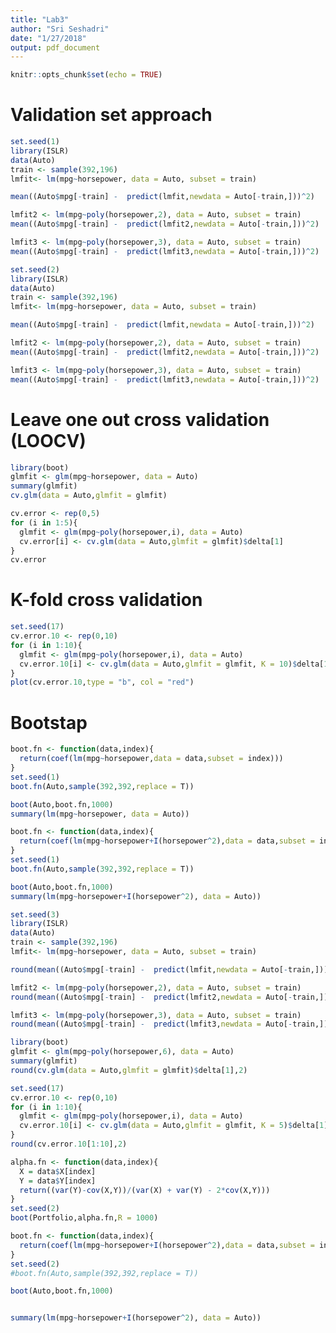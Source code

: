 ```yaml
---
title: "Lab3"
author: "Sri Seshadri"
date: "1/27/2018"
output: pdf_document
---
```


```r
knitr::opts_chunk$set(echo = TRUE)
```

# Validation set approach

```r
set.seed(1)
library(ISLR)
data(Auto)
train <- sample(392,196)
lmfit<- lm(mpg~horsepower, data = Auto, subset = train)

mean((Auto$mpg[-train] -  predict(lmfit,newdata = Auto[-train,]))^2)

lmfit2 <- lm(mpg~poly(horsepower,2), data = Auto, subset = train)
mean((Auto$mpg[-train] -  predict(lmfit2,newdata = Auto[-train,]))^2)

lmfit3 <- lm(mpg~poly(horsepower,3), data = Auto, subset = train)
mean((Auto$mpg[-train] -  predict(lmfit3,newdata = Auto[-train,]))^2)
```
```r
set.seed(2)
library(ISLR)
data(Auto)
train <- sample(392,196)
lmfit<- lm(mpg~horsepower, data = Auto, subset = train)

mean((Auto$mpg[-train] -  predict(lmfit,newdata = Auto[-train,]))^2)

lmfit2 <- lm(mpg~poly(horsepower,2), data = Auto, subset = train)
mean((Auto$mpg[-train] -  predict(lmfit2,newdata = Auto[-train,]))^2)

lmfit3 <- lm(mpg~poly(horsepower,3), data = Auto, subset = train)
mean((Auto$mpg[-train] -  predict(lmfit3,newdata = Auto[-train,]))^2)
```

# Leave one out cross validation (LOOCV)

```r
library(boot)
glmfit <- glm(mpg~horsepower, data = Auto)
summary(glmfit)
cv.glm(data = Auto,glmfit = glmfit)
```

```r
cv.error <- rep(0,5)
for (i in 1:5){
  glmfit <- glm(mpg~poly(horsepower,i), data = Auto)
  cv.error[i] <- cv.glm(data = Auto,glmfit = glmfit)$delta[1]
}
cv.error
```
# K-fold cross validation

```r
set.seed(17)
cv.error.10 <- rep(0,10)
for (i in 1:10){
  glmfit <- glm(mpg~poly(horsepower,i), data = Auto)
  cv.error.10[i] <- cv.glm(data = Auto,glmfit = glmfit, K = 10)$delta[1]
}
plot(cv.error.10,type = "b", col = "red")
```

# Bootstap

```r
boot.fn <- function(data,index){
  return(coef(lm(mpg~horsepower,data = data,subset = index)))
}
set.seed(1)
boot.fn(Auto,sample(392,392,replace = T))

boot(Auto,boot.fn,1000)
summary(lm(mpg~horsepower, data = Auto))
```
```r
boot.fn <- function(data,index){
  return(coef(lm(mpg~horsepower+I(horsepower^2),data = data,subset = index)))
}
set.seed(1)
boot.fn(Auto,sample(392,392,replace = T))

boot(Auto,boot.fn,1000)
summary(lm(mpg~horsepower+I(horsepower^2), data = Auto))
```
```r
set.seed(3)
library(ISLR)
data(Auto)
train <- sample(392,196)
lmfit<- lm(mpg~horsepower, data = Auto, subset = train)

round(mean((Auto$mpg[-train] -  predict(lmfit,newdata = Auto[-train,]))^2),2)

lmfit2 <- lm(mpg~poly(horsepower,2), data = Auto, subset = train)
round(mean((Auto$mpg[-train] -  predict(lmfit2,newdata = Auto[-train,]))^2),2)

lmfit3 <- lm(mpg~poly(horsepower,3), data = Auto, subset = train)
round(mean((Auto$mpg[-train] -  predict(lmfit3,newdata = Auto[-train,]))^2),2)
```

```r
library(boot)
glmfit <- glm(mpg~poly(horsepower,6), data = Auto)
summary(glmfit)
round(cv.glm(data = Auto,glmfit = glmfit)$delta[1],2)
```

```r
set.seed(17)
cv.error.10 <- rep(0,10)
for (i in 1:10){
  glmfit <- glm(mpg~poly(horsepower,i), data = Auto)
  cv.error.10[i] <- cv.glm(data = Auto,glmfit = glmfit, K = 5)$delta[1]
}
round(cv.error.10[1:10],2)

```

```r
alpha.fn <- function(data,index){
  X = data$X[index]
  Y = data$Y[index]
  return((var(Y)-cov(X,Y))/(var(X) + var(Y) - 2*cov(X,Y)))
}
set.seed(2)
boot(Portfolio,alpha.fn,R = 1000)
```

```r
boot.fn <- function(data,index){
  return(coef(lm(mpg~horsepower+I(horsepower^2),data = data,subset = index)))
}
set.seed(2)
#boot.fn(Auto,sample(392,392,replace = T))

boot(Auto,boot.fn,1000)


summary(lm(mpg~horsepower+I(horsepower^2), data = Auto))
```


